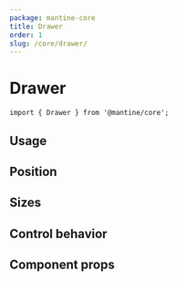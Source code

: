 ```yaml
---
package: mantine-core
title: Drawer
order: 1
slug: /core/drawer/
---
```



# Drawer

<PageHeader
  source="mantine-core/src/Drawer/Drawer.tsx"
  docs="core/Drawer.mdx"
  package="@mantine/core"
/>

```tsx
import { Drawer } from '@mantine/core';
```

## Usage

<DrawerBaseDemo />

## Position

<DrawerPositionsDemo />

## Sizes

<DrawerSizesDemo />

## Control behavior

<DrawerInactiveDemo />

<DrawerConfigurator />

## Component props

<PropsTable component="Drawer" />

